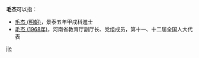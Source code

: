 '''毛杰'''可以指：
* [[毛杰_(明朝)|毛杰 (明朝)]]，景泰五年甲戌科進士
* [[毛杰_(1968年)|毛杰 (1968年)]]，河南省教育厅副厅长、党组成员，第十一、十二届全国人大代表

{{disambig}}

[[Category:二字毛姓人名消歧义|jie]]